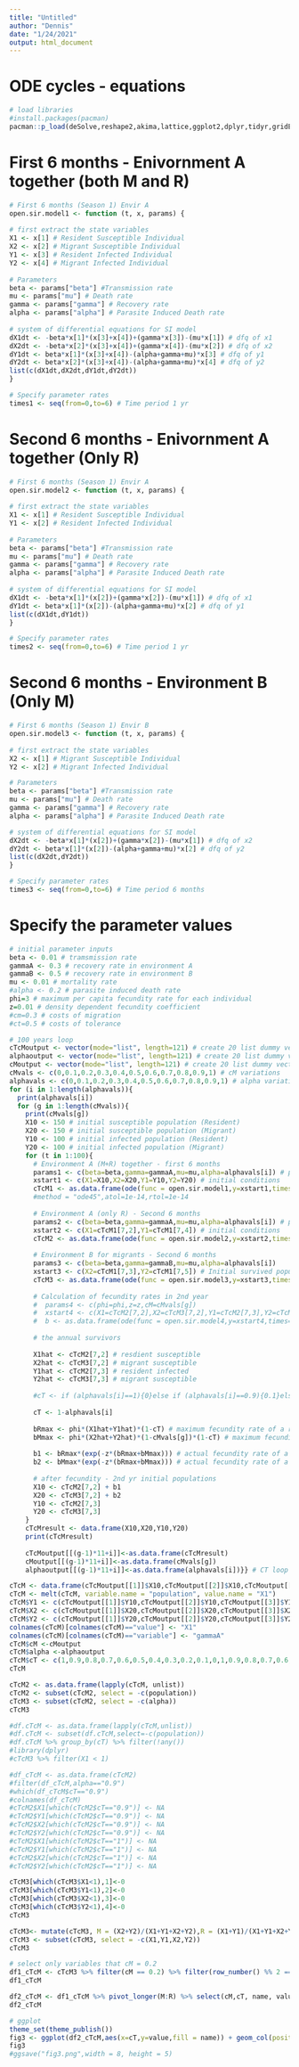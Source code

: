 ```yaml
---
title: "Untitled"
author: "Dennis"
date: "1/24/2021"
output: html_document
---
```


# ODE cycles - equations 
```r
# load libraries
#install.packages(pacman)
pacman::p_load(deSolve,reshape2,akima,lattice,ggplot2,dplyr,tidyr,gridExtra,reshape2,envalysis)
```

# First 6 months - Enivornment A together (both M and R)
```r
# First 6 months (Season 1) Envir A 
open.sir.model1 <- function (t, x, params) {
  
# first extract the state variables
X1 <- x[1] # Resident Susceptible Individual
X2 <- x[2] # Migrant Susceptible Individual
Y1 <- x[3] # Resident Infected Individual
Y2 <- x[4] # Migrant Infected Individual
  
# Parameters
beta <- params["beta"] #Transmission rate
mu <- params["mu"] # Death rate
gamma <- params["gamma"] # Recovery rate
alpha <- params["alpha"] # Parasite Induced Death rate
  
# system of differential equations for SI model
dX1dt <- -beta*x[1]*(x[3]+x[4])+(gamma*x[3])-(mu*x[1]) # dfq of x1
dX2dt <- -beta*x[2]*(x[3]+x[4])+(gamma*x[4])-(mu*x[2]) # dfq of x2
dY1dt <- beta*x[1]*(x[3]+x[4])-(alpha+gamma+mu)*x[3] # dfq of y1
dY2dt <- beta*x[2]*(x[3]+x[4])-(alpha+gamma+mu)*x[4] # dfq of y2
list(c(dX1dt,dX2dt,dY1dt,dY2dt))
}

# Specify parameter rates 
times1 <- seq(from=0,to=6) # Time period 1 yr
```

# Second 6 months - Enivornment A together (Only R)
```r
# First 6 months (Season 1) Envir A 
open.sir.model2 <- function (t, x, params) {
  
# first extract the state variables
X1 <- x[1] # Resident Susceptible Individual
Y1 <- x[2] # Resident Infected Individual
  
# Parameters
beta <- params["beta"] #Transmission rate
mu <- params["mu"] # Death rate
gamma <- params["gamma"] # Recovery rate
alpha <- params["alpha"] # Parasite Induced Death rate
  
# system of differential equations for SI model
dX1dt <- -beta*x[1]*(x[2])+(gamma*x[2])-(mu*x[1]) # dfq of x1
dY1dt <- beta*x[1]*(x[2])-(alpha+gamma+mu)*x[2] # dfq of y1
list(c(dX1dt,dY1dt))
}

# Specify parameter rates 
times2 <- seq(from=0,to=6) # Time period 1 yr
```

# Second 6 months - Environment B (Only M)
```r
# First 6 months (Season 1) Envir B 
open.sir.model3 <- function (t, x, params) {
  
# first extract the state variables
X2 <- x[1] # Migrant Susceptible Individual
Y2 <- x[2] # Migrant Infected Individual

# Parameters
beta <- params["beta"] #Transmission rate
mu <- params["mu"] # Death rate
gamma <- params["gamma"] # Recovery rate
alpha <- params["alpha"] # Parasite Induced Death rate 

# system of differential equations for SI model
dX2dt <- -beta*x[1]*(x[2])+(gamma*x[2])-(mu*x[1]) # dfq of x2
dY2dt <- beta*x[1]*(x[2])-(alpha+gamma+mu)*x[2] # dfq of y2
list(c(dX2dt,dY2dt))
}

# Specify parameter rates 
times3 <- seq(from=0,to=6) # Time period 6 months 
```

# Specify the parameter values 
```r
# initial parameter inputs
beta <- 0.01 # tramsmission rate
gammaA <- 0.3 # recovery rate in environment A
gammaB <- 0.5 # recovery rate in environment B 
mu <- 0.01 # mortality rate
#alpha <- 0.2 # parasite induced death rate
phi=3 # maximum per capita fecundity rate for each individual
z=0.01 # density dependent fecundity coefficient 
#cm=0.3 # costs of migration
#ct=0.5 # costs of tolerance
```

```r
# 100 years loop 
cTcMoutput <- vector(mode="list", length=121) # create 20 list dummy vectors for both migrants and residents
alphaoutput <- vector(mode="list", length=121) # create 20 list dummy vectors for both migrants and residents
cMoutput <- vector(mode="list", length=121) # create 20 list dummy vectors for both migrants and residents
cMvals <- c(0,0.1,0.2,0.3,0.4,0.5,0.6,0.7,0.8,0.9,1) # cM variations
alphavals <- c(0,0.1,0.2,0.3,0.4,0.5,0.6,0.7,0.8,0.9,1) # alpha variations
for (i in 1:length(alphavals)){
  print(alphavals[i])
  for (g in 1:length(cMvals)){
    print(cMvals[g])
    X10 <- 150 # initial susceptible population (Resident) 
    X20 <- 150 # initial susceptible population (Migrant)
    Y10 <- 100 # initial infected population (Resident)
    Y20 <- 100 # initial infected population (Migrant)
    for (t in 1:100){
      # Environment A (M+R) together - first 6 months
      params1 <- c(beta=beta,gamma=gammaA,mu=mu,alpha=alphavals[i]) # parameters
      xstart1 <- c(X1=X10,X2=X20,Y1=Y10,Y2=Y20) # initial conditions
      cTcM1 <- as.data.frame(ode(func = open.sir.model1,y=xstart1,times=times1,parms=params1,method="ode23")) 
      #method = "ode45",atol=1e-14,rtol=1e-14
      
      # Environment A (only R) - Second 6 months
      params2 <- c(beta=beta,gamma=gammaA,mu=mu,alpha=alphavals[i]) # parameters
      xstart2 <- c(X1=cTcM1[7,2],Y1=cTcM1[7,4]) # initial conditions
      cTcM2 <- as.data.frame(ode(func = open.sir.model2,y=xstart2,times=times2,parms=params2,method="ode23"))
      
      # Environment B for migrants - Second 6 months 
      params3 <- c(beta=beta,gamma=gammaB,mu=mu,alpha=alphavals[i]) 
      xstart3 <- c(X2=cTcM1[7,3],Y2=cTcM1[7,5]) # Initial survived population from env A
      cTcM3 <- as.data.frame(ode(func = open.sir.model3,y=xstart3,times=times3,parms=params3,method="ode23"))
      
      # Calculation of fecundity rates in 2nd year 
      #  params4 <- c(phi=phi,z=z,cM=cMvals[g])
      #  xstart4 <- c(X1=cTcM2[7,2],X2=cTcM3[7,2],Y1=cTcM2[7,3],Y2=cTcM3[7,3])
      #  b <- as.data.frame(ode(func = open.sir.model4,y=xstart4,times=times4,parms=params4,method="ode23"))
      
      # the annual survivors 
      
      X1hat <- cTcM2[7,2] # resdient susceptible
      X2hat <- cTcM3[7,2] # migrant susceptible
      Y1hat <- cTcM2[7,3] # resident infected
      Y2hat <- cTcM3[7,3] # migrant susceptible
      
      #cT <- if (alphavals[i]==1){0}else if (alphavals[i]==0.9){0.1}else if (alphavals[i]==0.8){0.2}else if (alphavals[i]==0.7){0.3}else if (alphavals[i]==0.6){0.4}else if (alphavals[i]==0.5){0.5}else if (alphavals[i]==0.4){0.6}else if (alphavals[i]==0.3){0.7}else if (alphavals[i]==0.2){0.8}else if (alphavals[i]==0.1){0.9}else if (alphavals[i]==0){1} # cT variations
      
      cT <- 1-alphavals[i]
      
      bRmax <- phi*(X1hat+Y1hat)*(1-cT) # maximum fecundity rate of a resident individual 
      bMmax <- phi*(X2hat+Y2hat)*(1-cMvals[g])*(1-cT) # maximum fecundity rate of a migrant individual 
      
      b1 <- bRmax*(exp(-z*(bRmax+bMmax))) # actual fecundity rate of a resident individual
      b2 <- bMmax*(exp(-z*(bRmax+bMmax))) # actual fecundity rate of a migrant individual 
      
      # after fecundity - 2nd yr initial populations 
      X10 <- cTcM2[7,2] + b1
      X20 <- cTcM3[7,2] + b2
      Y10 <- cTcM2[7,3]
      Y20 <- cTcM3[7,3]
    }
    cTcMresult <- data.frame(X10,X20,Y10,Y20)
    print(cTcMresult)
    
    cTcMoutput[[(g-1)*11+i]]<-as.data.frame(cTcMresult)
    cMoutput[[(g-1)*11+i]]<-as.data.frame(cMvals[g])
    alphaoutput[[(g-1)*11+i]]<-as.data.frame(alphavals[i])}} # CT loop
```

```r
cTcM <- data.frame(cTcMoutput[[1]]$X10,cTcMoutput[[2]]$X10,cTcMoutput[[3]]$X10,cTcMoutput[[4]]$X10,cTcMoutput[[5]]$X10,cTcMoutput[[6]]$X10,cTcMoutput[[7]]$X10,cTcMoutput[[8]]$X10,cTcMoutput[[9]]$X10,cTcMoutput[[10]]$X10,cTcMoutput[[11]]$X10,cTcMoutput[[12]]$X10,cTcMoutput[[13]]$X10,cTcMoutput[[14]]$X10,cTcMoutput[[15]]$X10,cTcMoutput[[16]]$X10,cTcMoutput[[17]]$X10,cTcMoutput[[18]]$X10,cTcMoutput[[19]]$X10,cTcMoutput[[20]]$X10,cTcMoutput[[21]]$X10,cTcMoutput[[22]]$X10,cTcMoutput[[23]]$X10,cTcMoutput[[24]]$X10,cTcMoutput[[25]]$X10,cTcMoutput[[26]]$X10,cTcMoutput[[27]]$X10,cTcMoutput[[28]]$X10,cTcMoutput[[29]]$X10,cTcMoutput[[30]]$X10,cTcMoutput[[31]]$X10,cTcMoutput[[32]]$X10,cTcMoutput[[33]]$X10,cTcMoutput[[34]]$X10,cTcMoutput[[35]]$X10,cTcMoutput[[36]]$X10,cTcMoutput[[37]]$X10,cTcMoutput[[38]]$X10,cTcMoutput[[39]]$X10,cTcMoutput[[40]]$X10,cTcMoutput[[41]]$X10,cTcMoutput[[42]]$X10,cTcMoutput[[43]]$X10,cTcMoutput[[44]]$X10,cTcMoutput[[45]]$X10,cTcMoutput[[46]]$X10,cTcMoutput[[47]]$X10,cTcMoutput[[48]]$X10,cTcMoutput[[49]]$X10,cTcMoutput[[50]]$X10,cTcMoutput[[51]]$X10,cTcMoutput[[52]]$X10,cTcMoutput[[53]]$X10,cTcMoutput[[54]]$X10,cTcMoutput[[55]]$X10,cTcMoutput[[56]]$X10,cTcMoutput[[57]]$X10,cTcMoutput[[58]]$X10,cTcMoutput[[59]]$X10,cTcMoutput[[60]]$X10,cTcMoutput[[61]]$X10,cTcMoutput[[62]]$X10,cTcMoutput[[63]]$X10,cTcMoutput[[64]]$X10,cTcMoutput[[65]]$X10,cTcMoutput[[66]]$X10,cTcMoutput[[67]]$X10,cTcMoutput[[68]]$X10,cTcMoutput[[69]]$X10,cTcMoutput[[70]]$X10,cTcMoutput[[71]]$X10,cTcMoutput[[72]]$X10,cTcMoutput[[73]]$X10,cTcMoutput[[74]]$X10,cTcMoutput[[75]]$X10,cTcMoutput[[76]]$X10,cTcMoutput[[77]]$X10,cTcMoutput[[78]]$X10,cTcMoutput[[79]]$X10,cTcMoutput[[80]]$X10,cTcMoutput[[81]]$X10,cTcMoutput[[82]]$X10,cTcMoutput[[83]]$X10,cTcMoutput[[84]]$X10,cTcMoutput[[85]]$X10,cTcMoutput[[86]]$X10,cTcMoutput[[87]]$X10,cTcMoutput[[88]]$X10,cTcMoutput[[89]]$X10,cTcMoutput[[90]]$X10,cTcMoutput[[91]]$X10,cTcMoutput[[92]]$X10,cTcMoutput[[93]]$X10,cTcMoutput[[94]]$X10,cTcMoutput[[95]]$X10,cTcMoutput[[96]]$X10,cTcMoutput[[97]]$X10,cTcMoutput[[98]]$X10,cTcMoutput[[99]]$X10,cTcMoutput[[100]]$X10,cTcMoutput[[101]]$X10,cTcMoutput[[102]]$X10,cTcMoutput[[103]]$X10,cTcMoutput[[104]]$X10,cTcMoutput[[105]]$X10,cTcMoutput[[106]]$X10,cTcMoutput[[107]]$X10,cTcMoutput[[108]]$X10,cTcMoutput[[109]]$X10,cTcMoutput[[110]]$X10,cTcMoutput[[111]]$X10,cTcMoutput[[112]]$X10,cTcMoutput[[113]]$X10,cTcMoutput[[114]]$X10,cTcMoutput[[115]]$X10,cTcMoutput[[116]]$X10,cTcMoutput[[117]]$X10,cTcMoutput[[118]]$X10,cTcMoutput[[119]]$X10,cTcMoutput[[120]]$X10,cTcMoutput[[121]]$X10)
cTcM <- melt(cTcM, variable.name = "population", value.name = "X1")
cTcM$Y1 <- c(cTcMoutput[[1]]$Y10,cTcMoutput[[2]]$Y10,cTcMoutput[[3]]$Y10,cTcMoutput[[4]]$Y10,cTcMoutput[[5]]$Y10,cTcMoutput[[6]]$Y10,cTcMoutput[[7]]$Y10,cTcMoutput[[8]]$Y10,cTcMoutput[[9]]$Y10,cTcMoutput[[10]]$Y10,cTcMoutput[[11]]$Y10,cTcMoutput[[12]]$Y10,cTcMoutput[[13]]$Y10,cTcMoutput[[14]]$Y10,cTcMoutput[[15]]$Y10,cTcMoutput[[16]]$Y10,cTcMoutput[[17]]$Y10,cTcMoutput[[18]]$Y10,cTcMoutput[[19]]$Y10,cTcMoutput[[20]]$Y10,cTcMoutput[[21]]$Y10,cTcMoutput[[22]]$Y10,cTcMoutput[[23]]$Y10,cTcMoutput[[24]]$Y10,cTcMoutput[[25]]$Y10,cTcMoutput[[26]]$Y10,cTcMoutput[[27]]$Y10,cTcMoutput[[28]]$Y10,cTcMoutput[[29]]$Y10,cTcMoutput[[30]]$Y10,cTcMoutput[[31]]$Y10,cTcMoutput[[32]]$Y10,cTcMoutput[[33]]$Y10,cTcMoutput[[34]]$Y10,cTcMoutput[[35]]$Y10,cTcMoutput[[36]]$Y10,cTcMoutput[[37]]$Y10,cTcMoutput[[38]]$Y10,cTcMoutput[[39]]$Y10,cTcMoutput[[40]]$Y10,cTcMoutput[[41]]$Y10,cTcMoutput[[42]]$Y10,cTcMoutput[[43]]$Y10,cTcMoutput[[44]]$Y10,cTcMoutput[[45]]$Y10,cTcMoutput[[46]]$Y10,cTcMoutput[[47]]$Y10,cTcMoutput[[48]]$Y10,cTcMoutput[[49]]$Y10,cTcMoutput[[50]]$Y10,cTcMoutput[[51]]$Y10,cTcMoutput[[52]]$Y10,cTcMoutput[[53]]$Y10,cTcMoutput[[54]]$Y10,cTcMoutput[[55]]$Y10,cTcMoutput[[56]]$Y10,cTcMoutput[[57]]$Y10,cTcMoutput[[58]]$Y10,cTcMoutput[[59]]$Y10,cTcMoutput[[60]]$Y10,cTcMoutput[[61]]$Y10,cTcMoutput[[62]]$Y10,cTcMoutput[[63]]$Y10,cTcMoutput[[64]]$Y10,cTcMoutput[[65]]$Y10,cTcMoutput[[66]]$Y10,cTcMoutput[[67]]$Y10,cTcMoutput[[68]]$Y10,cTcMoutput[[69]]$Y10,cTcMoutput[[70]]$Y10,cTcMoutput[[71]]$Y10,cTcMoutput[[72]]$Y10,cTcMoutput[[73]]$Y10,cTcMoutput[[74]]$Y10,cTcMoutput[[75]]$Y10,cTcMoutput[[76]]$Y10,cTcMoutput[[77]]$Y10,cTcMoutput[[78]]$Y10,cTcMoutput[[79]]$Y10,cTcMoutput[[80]]$Y10,cTcMoutput[[81]]$Y10,cTcMoutput[[82]]$Y10,cTcMoutput[[83]]$Y10,cTcMoutput[[84]]$Y10,cTcMoutput[[85]]$Y10,cTcMoutput[[86]]$Y10,cTcMoutput[[87]]$Y10,cTcMoutput[[88]]$Y10,cTcMoutput[[89]]$Y10,cTcMoutput[[90]]$Y10,cTcMoutput[[91]]$Y10,cTcMoutput[[92]]$Y10,cTcMoutput[[93]]$Y10,cTcMoutput[[94]]$Y10,cTcMoutput[[95]]$Y10,cTcMoutput[[96]]$Y10,cTcMoutput[[97]]$Y10,cTcMoutput[[98]]$Y10,cTcMoutput[[99]]$Y10,cTcMoutput[[100]]$Y10,cTcMoutput[[101]]$Y10,cTcMoutput[[102]]$Y10,cTcMoutput[[103]]$Y10,cTcMoutput[[104]]$Y10,cTcMoutput[[105]]$Y10,cTcMoutput[[106]]$Y10,cTcMoutput[[107]]$Y10,cTcMoutput[[108]]$Y10,cTcMoutput[[109]]$Y10,cTcMoutput[[110]]$Y10,cTcMoutput[[111]]$Y10,cTcMoutput[[112]]$Y10,cTcMoutput[[113]]$Y10,cTcMoutput[[114]]$Y10,cTcMoutput[[115]]$Y10,cTcMoutput[[116]]$Y10,cTcMoutput[[117]]$Y10,cTcMoutput[[118]]$Y10,cTcMoutput[[119]]$Y10,cTcMoutput[[120]]$Y10,cTcMoutput[[121]]$Y10)
cTcM$X2 <- c(cTcMoutput[[1]]$X20,cTcMoutput[[2]]$X20,cTcMoutput[[3]]$X20,cTcMoutput[[4]]$X20,cTcMoutput[[5]]$X20,cTcMoutput[[6]]$X20,cTcMoutput[[7]]$X20,cTcMoutput[[8]]$X20,cTcMoutput[[9]]$X20,cTcMoutput[[10]]$X20,cTcMoutput[[11]]$X20,cTcMoutput[[12]]$X20,cTcMoutput[[13]]$X20,cTcMoutput[[14]]$X20,cTcMoutput[[15]]$X20,cTcMoutput[[16]]$X20,cTcMoutput[[17]]$X20,cTcMoutput[[18]]$X20,cTcMoutput[[19]]$X20,cTcMoutput[[20]]$X20,cTcMoutput[[21]]$X20,cTcMoutput[[22]]$X20,cTcMoutput[[23]]$X20,cTcMoutput[[24]]$X20,cTcMoutput[[25]]$X20,cTcMoutput[[26]]$X20,cTcMoutput[[27]]$X20,cTcMoutput[[28]]$X20,cTcMoutput[[29]]$X20,cTcMoutput[[30]]$X20,cTcMoutput[[31]]$X20,cTcMoutput[[32]]$X20,cTcMoutput[[33]]$X20,cTcMoutput[[34]]$X20,cTcMoutput[[35]]$X20,cTcMoutput[[36]]$X20,cTcMoutput[[37]]$X20,cTcMoutput[[38]]$X20,cTcMoutput[[39]]$X20,cTcMoutput[[40]]$X20,cTcMoutput[[41]]$X20,cTcMoutput[[42]]$X20,cTcMoutput[[43]]$X20,cTcMoutput[[44]]$X20,cTcMoutput[[45]]$X20,cTcMoutput[[46]]$X20,cTcMoutput[[47]]$X20,cTcMoutput[[48]]$X20,cTcMoutput[[49]]$X20,cTcMoutput[[50]]$X20,cTcMoutput[[51]]$X20,cTcMoutput[[52]]$X20,cTcMoutput[[53]]$X20,cTcMoutput[[54]]$X20,cTcMoutput[[55]]$X20,cTcMoutput[[56]]$X20,cTcMoutput[[57]]$X20,cTcMoutput[[58]]$X20,cTcMoutput[[59]]$X20,cTcMoutput[[60]]$X20,cTcMoutput[[61]]$X20,cTcMoutput[[62]]$X20,cTcMoutput[[63]]$X20,cTcMoutput[[64]]$X20,cTcMoutput[[65]]$X20,cTcMoutput[[66]]$X20,cTcMoutput[[67]]$X20,cTcMoutput[[68]]$X20,cTcMoutput[[69]]$X20,cTcMoutput[[70]]$X20,cTcMoutput[[71]]$X20,cTcMoutput[[72]]$X20,cTcMoutput[[73]]$X20,cTcMoutput[[74]]$X20,cTcMoutput[[75]]$X20,cTcMoutput[[76]]$X20,cTcMoutput[[77]]$X20,cTcMoutput[[78]]$X20,cTcMoutput[[79]]$X20,cTcMoutput[[80]]$X20,cTcMoutput[[81]]$X20,cTcMoutput[[82]]$X20,cTcMoutput[[83]]$X20,cTcMoutput[[84]]$X20,cTcMoutput[[85]]$X20,cTcMoutput[[86]]$X20,cTcMoutput[[87]]$X20,cTcMoutput[[88]]$X20,cTcMoutput[[89]]$X20,cTcMoutput[[90]]$X20,cTcMoutput[[91]]$X20,cTcMoutput[[92]]$X20,cTcMoutput[[93]]$X20,cTcMoutput[[94]]$X20,cTcMoutput[[95]]$X20,cTcMoutput[[96]]$X20,cTcMoutput[[97]]$X20,cTcMoutput[[98]]$X20,cTcMoutput[[99]]$X20,cTcMoutput[[100]]$X20,cTcMoutput[[101]]$X20,cTcMoutput[[102]]$X20,cTcMoutput[[103]]$X20,cTcMoutput[[104]]$X20,cTcMoutput[[105]]$X20,cTcMoutput[[106]]$X20,cTcMoutput[[107]]$X20,cTcMoutput[[108]]$X20,cTcMoutput[[109]]$X20,cTcMoutput[[110]]$X20,cTcMoutput[[111]]$X20,cTcMoutput[[112]]$X20,cTcMoutput[[113]]$X20,cTcMoutput[[114]]$X20,cTcMoutput[[115]]$X20,cTcMoutput[[116]]$X20,cTcMoutput[[117]]$X20,cTcMoutput[[118]]$X20,cTcMoutput[[119]]$X20,cTcMoutput[[120]]$X20,cTcMoutput[[121]]$X20)
cTcM$Y2 <- c(cTcMoutput[[1]]$Y20,cTcMoutput[[2]]$Y20,cTcMoutput[[3]]$Y20,cTcMoutput[[4]]$Y20,cTcMoutput[[5]]$Y20,cTcMoutput[[6]]$Y20,cTcMoutput[[7]]$Y20,cTcMoutput[[8]]$Y20,cTcMoutput[[9]]$Y20,cTcMoutput[[10]]$Y20,cTcMoutput[[11]]$Y20,cTcMoutput[[12]]$Y20,cTcMoutput[[13]]$Y20,cTcMoutput[[14]]$Y20,cTcMoutput[[15]]$Y20,cTcMoutput[[16]]$Y20,cTcMoutput[[17]]$Y20,cTcMoutput[[18]]$Y20,cTcMoutput[[19]]$Y20,cTcMoutput[[20]]$Y20,cTcMoutput[[21]]$Y20,cTcMoutput[[22]]$Y20,cTcMoutput[[23]]$Y20,cTcMoutput[[24]]$Y20,cTcMoutput[[25]]$Y20,cTcMoutput[[26]]$Y20,cTcMoutput[[27]]$Y20,cTcMoutput[[28]]$Y20,cTcMoutput[[29]]$Y20,cTcMoutput[[30]]$Y20,cTcMoutput[[31]]$Y20,cTcMoutput[[32]]$Y20,cTcMoutput[[33]]$Y20,cTcMoutput[[34]]$Y20,cTcMoutput[[35]]$Y20,cTcMoutput[[36]]$Y20,cTcMoutput[[37]]$Y20,cTcMoutput[[38]]$Y20,cTcMoutput[[39]]$Y20,cTcMoutput[[40]]$Y20,cTcMoutput[[41]]$Y20,cTcMoutput[[42]]$Y20,cTcMoutput[[43]]$Y20,cTcMoutput[[44]]$Y20,cTcMoutput[[45]]$Y20,cTcMoutput[[46]]$Y20,cTcMoutput[[47]]$Y20,cTcMoutput[[48]]$Y20,cTcMoutput[[49]]$Y20,cTcMoutput[[50]]$Y20,cTcMoutput[[51]]$Y20,cTcMoutput[[52]]$Y20,cTcMoutput[[53]]$Y20,cTcMoutput[[54]]$Y20,cTcMoutput[[55]]$Y20,cTcMoutput[[56]]$Y20,cTcMoutput[[57]]$Y20,cTcMoutput[[58]]$Y20,cTcMoutput[[59]]$Y20,cTcMoutput[[60]]$Y20,cTcMoutput[[61]]$Y20,cTcMoutput[[62]]$Y20,cTcMoutput[[63]]$Y20,cTcMoutput[[64]]$Y20,cTcMoutput[[65]]$Y20,cTcMoutput[[66]]$Y20,cTcMoutput[[67]]$Y20,cTcMoutput[[68]]$Y20,cTcMoutput[[69]]$Y20,cTcMoutput[[70]]$Y20,cTcMoutput[[71]]$Y20,cTcMoutput[[72]]$Y20,cTcMoutput[[73]]$Y20,cTcMoutput[[74]]$Y20,cTcMoutput[[75]]$Y20,cTcMoutput[[76]]$Y20,cTcMoutput[[77]]$Y20,cTcMoutput[[78]]$Y20,cTcMoutput[[79]]$Y20,cTcMoutput[[80]]$Y20,cTcMoutput[[81]]$Y20,cTcMoutput[[82]]$Y20,cTcMoutput[[83]]$Y20,cTcMoutput[[84]]$Y20,cTcMoutput[[85]]$Y20,cTcMoutput[[86]]$Y20,cTcMoutput[[87]]$Y20,cTcMoutput[[88]]$Y20,cTcMoutput[[89]]$Y20,cTcMoutput[[90]]$Y20,cTcMoutput[[91]]$Y20,cTcMoutput[[92]]$Y20,cTcMoutput[[93]]$Y20,cTcMoutput[[94]]$Y20,cTcMoutput[[95]]$Y20,cTcMoutput[[96]]$Y20,cTcMoutput[[97]]$Y20,cTcMoutput[[98]]$Y20,cTcMoutput[[99]]$Y20,cTcMoutput[[100]]$Y20,cTcMoutput[[101]]$Y20,cTcMoutput[[102]]$Y20,cTcMoutput[[103]]$Y20,cTcMoutput[[104]]$Y20,cTcMoutput[[105]]$Y20,cTcMoutput[[106]]$Y20,cTcMoutput[[107]]$Y20,cTcMoutput[[108]]$Y20,cTcMoutput[[109]]$Y20,cTcMoutput[[110]]$Y20,cTcMoutput[[111]]$Y20,cTcMoutput[[112]]$Y20,cTcMoutput[[113]]$Y20,cTcMoutput[[114]]$Y20,cTcMoutput[[115]]$Y20,cTcMoutput[[116]]$Y20,cTcMoutput[[117]]$Y20,cTcMoutput[[118]]$Y20,cTcMoutput[[119]]$Y20,cTcMoutput[[120]]$Y20,cTcMoutput[[121]]$Y20)
colnames(cTcM)[colnames(cTcM)=="value"] <- "X1"
colnames(cTcM)[colnames(cTcM)=="variable"] <- "gammaA"
cTcM$cM <-cMoutput
cTcM$alpha <-alphaoutput
cTcM$cT <- c(1,0.9,0.8,0.7,0.6,0.5,0.4,0.3,0.2,0.1,0,1,0.9,0.8,0.7,0.6,0.5,0.4,0.3,0.2,0.1,0,1,0.9,0.8,0.7,0.6,0.5,0.4,0.3,0.2,0.1,0,1,0.9,0.8,0.7,0.6,0.5,0.4,0.3,0.2,0.1,0,1,0.9,0.8,0.7,0.6,0.5,0.4,0.3,0.2,0.1,0,1,0.9,0.8,0.7,0.6,0.5,0.4,0.3,0.2,0.1,0,1,0.9,0.8,0.7,0.6,0.5,0.4,0.3,0.2,0.1,0,1,0.9,0.8,0.7,0.6,0.5,0.4,0.3,0.2,0.1,0,1,0.9,0.8,0.7,0.6,0.5,0.4,0.3,0.2,0.1,0,1,0.9,0.8,0.7,0.6,0.5,0.4,0.3,0.2,0.1,0,1,0.9,0.8,0.7,0.6,0.5,0.4,0.3,0.2,0.1,0)
cTcM
```

```r
cTcM2 <- as.data.frame(lapply(cTcM, unlist))
cTcM2 <- subset(cTcM2, select = -c(population))
cTcM3 <- subset(cTcM2, select = -c(alpha))
cTcM3
```

```r
#df.cTcM <- as.data.frame(lapply(cTcM,unlist))
#df.cTcM <- subset(df.cTcM,select=-c(population))
#df.cTcM %>% group_by(cT) %>% filter(!any())
#library(dplyr)
#cTcM3 %>% filter(X1 < 1)
```

```r
#df_cTcM <- as.data.frame(cTcM2)
#filter(df_cTcM,alpha=="0.9")
#which(df_cTcM$cT=="0.9")
#colnames(df_cTcM)
#cTcM2$X1[which(cTcM2$cT=="0.9")] <- NA
#cTcM2$Y1[which(cTcM2$cT=="0.9")] <- NA
#cTcM2$X2[which(cTcM2$cT=="0.9")] <- NA
#cTcM2$Y2[which(cTcM2$cT=="0.9")] <- NA
#cTcM2$X1[which(cTcM2$cT=="1")] <- NA
#cTcM2$Y1[which(cTcM2$cT=="1")] <- NA
#cTcM2$X2[which(cTcM2$cT=="1")] <- NA
#cTcM2$Y2[which(cTcM2$cT=="1")] <- NA
```

```r
cTcM3[which(cTcM3$X1<1),1]<-0
cTcM3[which(cTcM3$Y1<1),2]<-0
cTcM3[which(cTcM3$X2<1),3]<-0
cTcM3[which(cTcM3$Y2<1),4]<-0
cTcM3
```


```r
cTcM3<- mutate(cTcM3, M = (X2+Y2)/(X1+Y1+X2+Y2),R = (X1+Y1)/(X1+Y1+X2+Y2)) # create new columns with Migrant and Resident ratios
cTcM3 <- subset(cTcM3, select = -c(X1,Y1,X2,Y2))
cTcM3
```

```r
# select only variables that cM = 0.2 
df1_cTcM <- cTcM3 %>% filter(cM == 0.2) %>% filter(row_number() %% 2 == 0) %>% mutate(mig = "M", res = "R") 
df1_cTcM
```

```r
df2_cTcM <- df1_cTcM %>% pivot_longer(M:R) %>% select(cM,cT, name, value) %>% filter(cT != 0.3) %>% filter(cT != 0.7)
df2_cTcM
```

```r
# ggplot 
theme_set(theme_publish()) 
fig3 <- ggplot(df2_cTcM,aes(x=cT,y=value,fill = name)) + geom_col(position = "dodge",colour= "black") + ylim(c(0,1)) + labs(y="Fraction of partially migratory population",x="cT variation") + scale_x_continuous(expression(paste("Fecundity cost of tolerance",~(c[T]))),labels=as.character(df2_cTcM$cT),breaks=df2_cTcM$cT) + scale_fill_manual(name="Groups",breaks=c("M","R"),labels=c("Migrant","Resident"),values= c("#f7fcb9","#31a354"))
fig3
#ggsave("fig3.png",width = 8, height = 5)
```


